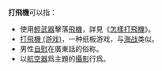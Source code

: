 '''打飛機'''可以指：
*使用[[輕武器|輕武器]]擊落[[飛機|飛機]]，詳見《[[怎樣打飛機|怎樣打飛機]]》。
*[[打飛機_(游戏)|打飛機 (游戏)]]，一种纸板游戏，与[[海战_(游戏)|海战]]类似。
*男性[[自慰|自慰]]在廣東話的俗称。
*以[[航空器|航空器]]爲主題的[[攝影|攝影]]行爲。
{{disambig|D|Cat=三字消歧义}}